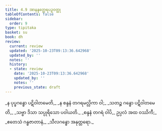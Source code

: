 ```yaml
---
title: 4.9 အာနန္ဒတ္ထေရပဉှဝတ္ထု
tableOfContents: false
sidebar:
  order: 9
type: tipitaka
basket: su
book: dh
review:
  current: review
  updated: '2025-10-23T09:13:36.642968'
  updated_by: ''
  notes: ''
  history:
  - state: review
    date: '2025-10-23T09:13:36.642968'
    updated_by: ''
    notes: ''
    previous_state: draft
---
```



<ReviewStatus review={frontmatter.review} showDetails={true} />

<HypothesisAnnotation frontmatter={frontmatter} />

<DynamicBreadcrumb />

<Division number="54" book="dh" e="ch" v="18" p="21">

<Paragraph number="58" type="verses" book="dh">
_န ပုပ္ဖဂန္ဓော ပဋိဝါတမေတိ,_  
_န စန္ဒနံ တဂရမလ္လိကာ ဝါ;_  
_သတဉ္စ ဂန္ဓော ပဋိဝါတမေတိ,_  
_သဗ္ဗာ ဒိသာ သပ္ပုရိသော ပဝါယတိ._  

</Paragraph>

</Division>
<Division number="55" book="dh" e="ch" v="18" p="21">

<Paragraph number="59" type="verses" book="dh">
_စန္ဒနံ တဂရံ ဝါပိ,_  
ဥပ္ပလံ အထ ဝဿိကီ;_  
_ဧတေသံ ဂန္ဓဇာတာနံ,_  
_သီလဂန္ဓော အနုတ္တရော._
</Paragraph>
</Division>